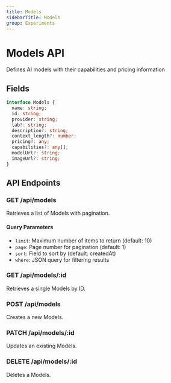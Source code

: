 ```yaml
---
title: Models
sidebarTitle: Models
group: Experiments
---
```



# Models API

Defines AI models with their capabilities and pricing information




## Fields

```typescript
interface Models {
  name: string;
  id: string;
  provider: string;
  lab?: string;
  description?: string;
  context_length?: number;
  pricing?: any;
  capabilities?: any[];
  modelUrl?: string;
  imageUrl?: string;
}
```




## API Endpoints

### GET /api/models
Retrieves a list of Models with pagination.

#### Query Parameters
- `limit`: Maximum number of items to return (default: 10)
- `page`: Page number for pagination (default: 1)
- `sort`: Field to sort by (default: createdAt)
- `where`: JSON query for filtering results

### GET /api/models/:id
Retrieves a single Models by ID.

### POST /api/models
Creates a new Models.

### PATCH /api/models/:id
Updates an existing Models.

### DELETE /api/models/:id
Deletes a Models.

